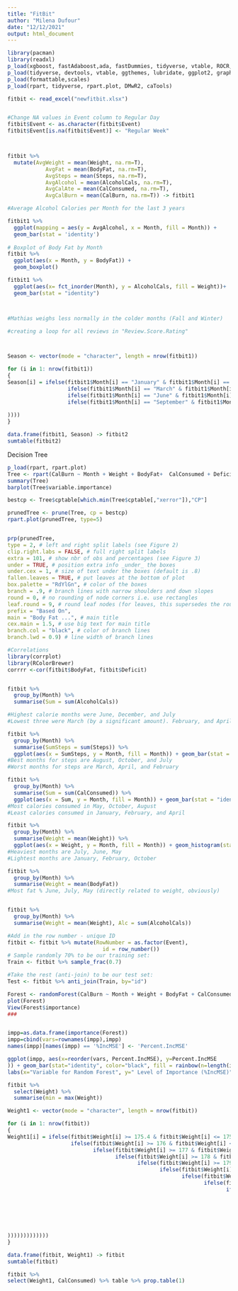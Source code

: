 ---
title: "FitBit"
author: "Milena Dufour"
date: "12/12/2021"
output: html_document
---

```{r}
library(pacman)
library(readxl)
p_load(xgboost, fastAdaboost,ada, fastDummies, tidyverse, vtable, ROCR, Matrix, caret, stringr, randomForest, car, Rcpp)
p_load(tidyverse, devtools, vtable, ggthemes, lubridate, ggplot2, graphics)
p_load(formattable,scales)
p_load(rpart, tidyverse, rpart.plot, DMwR2, caTools)

fitbit <- read_excel("newfitbit.xlsx")


#Change NA values in Event column to Regular Day
fitbit$Event <- as.character(fitbit$Event)
fitbit$Event[is.na(fitbit$Event)] <- "Regular Week"



fitbit %>%
  mutate(AvgWeight = mean(Weight, na.rm=T),
            AvgFat = mean(BodyFat, na.rm=T),
            AvgSteps = mean(Steps, na.rm=T),
            AvgAlcohol = mean(AlcoholCals, na.rm=T),
            AvgCalAte = mean(CalConsumed, na.rm=T),
            AvgCalBurn = mean(CalBurn, na.rm=T)) -> fitbit1

#Average Alcohol Calories per Month for the last 3 years

fitbit1 %>%
  ggplot(mapping = aes(y = AvgAlcohol, x = Month, fill = Month)) +
  geom_bar(stat = 'identity')
 
# Boxplot of Body Fat by Month
fitbit %>% 
  ggplot(aes(x = Month, y = BodyFat)) + 
  geom_boxplot()

fitbit1 %>%
  ggplot(aes(x= fct_inorder(Month), y = AlcoholCals, fill = Weight))+
  geom_bar(stat = "identity")



#Mathias weighs less normally in the colder months (Fall and Winter)
```
```{r}
#creating a loop for all reviews in "Review.Score.Rating"



Season <- vector(mode = "character", length = nrow(fitbit1))

for (i in 1: nrow(fitbit1))
{
Season[i] = ifelse(fitbit1$Month[i] == "January" & fitbit1$Month[i] == "December" & fitbit1$Month[i] == "February" , "Winter",
                   ifelse(fitbit1$Month[i] == "March" & fitbit1$Month[i] == "April" & fitbit1$Month[i] == "May" , "Spring",
                   ifelse(fitbit1$Month[i] == "June" & fitbit1$Month[i] == "July" & fitbit1$Month[i] == "August" , "Summer",
                   ifelse(fitbit1$Month[i] == "September" & fitbit1$Month[i] == "October" & fitbit1$Month[i] == "November", "Fall"
                        
))))
}

data.frame(fitbit1, Season) -> fitbit2
sumtable(fitbit2)
```




Decision Tree 
```{r}

p_load(rpart, rpart.plot)
Tree <- rpart(CalBurn ~ Month + Weight + BodyFat+  CalConsumed + Deficit + Steps + ActiveMin + Floors + Miles + HourlyActivity + RestHeart + AlcoholCals + Event, data=fitbit, control = rpart.control(cp = 0.0001))
summary(Tree)
barplot(Tree$variable.importance)

bestcp <- Tree$cptable[which.min(Tree$cptable[,"xerror"]),"CP"]

prunedTree <- prune(Tree, cp = bestcp)
rpart.plot(prunedTree, type=5)


prp(prunedTree,
type = 2, # left and right split labels (see Figure 2)
clip.right.labs = FALSE, # full right split labels
extra = 101, # show nbr of obs and percentages (see Figure 3)
under = TRUE, # position extra info _under_ the boxes
under.cex = 1, # size of text under the boxes (default is .8)
fallen.leaves = TRUE, # put leaves at the bottom of plot
box.palette = "RdYlGn", # color of the boxes
branch = .9, # branch lines with narrow shoulders and down slopes
round = 0, # no rounding of node corners i.e. use rectangles
leaf.round = 9, # round leaf nodes (for leaves, this supersedes the round arg)
prefix = "Based On",
main = "Body Fat ...", # main title
cex.main = 1.5, # use big text for main title
branch.col = "black", # color of branch lines
branch.lwd = 0.9) # line width of branch lines
```

```{r}
#Correlations
library(corrplot)
library(RColorBrewer)
corrrr <-cor(fitbit$BodyFat, fitbit$Deficit)


fitbit %>%
  group_by(Month) %>%
  summarise(Sum = sum(AlcoholCals))

#Highest calorie months were June, December, and July
#Lowest three were March (by a significant amount). February, and April

fitbit %>%
  group_by(Month) %>%
  summarise(SumSteps = sum(Steps)) %>%
  ggplot(aes(x = SumSteps, y = Month, fill = Month)) + geom_bar(stat = "identity") + coord_flip()
#Best months for steps are August, October, and July
#Worst months for steps are March, April, and February

fitbit %>%
  group_by(Month) %>%
  summarise(Sum = sum(CalConsumed)) %>%
  ggplot(aes(x = Sum, y = Month, fill = Month)) + geom_bar(stat = "identity") + coord_flip()
#Most calories consumed in May, October, August
#Least calories consumed in January, February, and April

fitbit %>%
  group_by(Month) %>%
  summarise(Weight = mean(Weight)) %>%
  ggplot(aes(x = Weight, y = Month, fill = Month)) + geom_histogram(stat = "identity")
#Heaviest months are July, June, May
#Lightest months are January, February, October

fitbit %>%
  group_by(Month) %>%
  summarise(Weight = mean(BodyFat))
#Most fat % June, July, May (directly related to weight, obviously)


fitbit %>%
  group_by(Month) %>%
  summarise(Weight = mean(Weight), Alc = sum(AlcoholCals))
```


```{r}
#Add in the row number - unique ID
fitbit <- fitbit %>% mutate(RowNumber = as.factor(Event),
                              id = row_number())
# Sample randomly 70% to be our training set:
Train <- fitbit %>% sample_frac(0.7)

#Take the rest (anti-join) to be our test set:
Test <- fitbit %>% anti_join(Train, by="id")
```


```{r}
Forest <- randomForest(CalBurn ~ Month + Weight + BodyFat + CalConsumed + Deficit + Steps + ActiveMin + Floors + Miles + HourlyActivity + RestHeart + AlcoholCals + Event, data=fitbit, ntree=10, mtry = 3, importance = TRUE, sampsize = nrow(Test), replace = TRUE)
plot(Forest)
View(Forest$importance)
###


impp=as.data.frame(importance(Forest))
impp=cbind(vars=rownames(impp),impp)
names(impp)[names(impp) == '%IncMSE'] <- 'Percent.IncMSE'

ggplot(impp, aes(x=reorder(vars, Percent.IncMSE), y=Percent.IncMSE
)) + geom_bar(stat="identity", color="black", fill = rainbow(n=length(impp$vars))) +
labs(x="Variable for Random Forest", y=" Level of Importance (%IncMSE)") + coord_flip()
```
```{r}

fitbit %>%
  select(Weight) %>%
  summarise(min = max(Weight))

Weight1 <- vector(mode = "character", length = nrow(fitbit))

for (i in 1: nrow(fitbit))
{
Weight1[i] = ifelse(fitbit$Weight[i] >= 175.4 & fitbit$Weight[i] <= 175.9 , "175",
                    ifelse(fitbit$Weight[i] >= 176 & fitbit$Weight[i] <= 176.9 , "176",
                           ifelse(fitbit$Weight[i] >= 177 & fitbit$Weight[i] <= 177.9 , "177",
                                  ifelse(fitbit$Weight[i] >= 178 & fitbit$Weight[i] <= 178.9 , "178",
                                         ifelse(fitbit$Weight[i] >= 179 & fitbit$Weight[i] <= 179.9 , "179",
                                                ifelse(fitbit$Weight[i] >= 180 & fitbit$Weight[i] <= 180.9 , "180",
                                                       ifelse(fitbit$Weight[i] >= 181 & fitbit$Weight[i] <= 181.9 , "181",
                                                              ifelse(fitbit$Weight[i] >= 182 & fitbit$Weight[i] <= 182.9 , "182",
                                                                     ifelse(fitbit$Weight[i] >= 183 & fitbit$Weight[i] <= 183.9 , "183",
                                                                            ifelse(fitbit$Weight[i] >= 184 & fitbit$Weight[i] <= 184.9 , "184",
                                                                                   ifelse(fitbit$Weight[i] >= 185 & fitbit$Weight[i] <= 185.9 , "185",
                                                                                          ifelse(fitbit$Weight[i] >= 186 & fitbit$Weight[i] <= 186.9 , "186",
                                                                                                 ifelse(fitbit$Weight[i] >= 187 & fitbit$Weight[i] <= 187.9 , "187",
                                                                            "188"
                        
)))))))))))))
}

data.frame(fitbit, Weight1) -> fitbit
sumtable(fitbit)

fitbit %>%
select(Weight1, CalConsumed) %>% table %>% prop.table(1)
```

